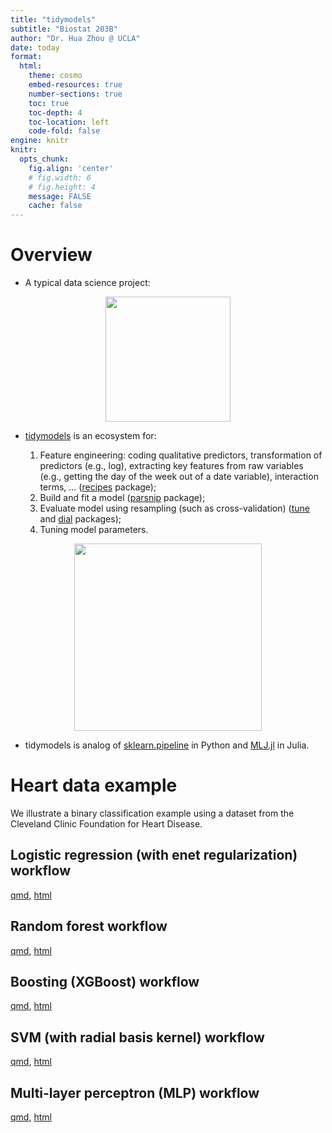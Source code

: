 ```yaml
---
title: "tidymodels"
subtitle: "Biostat 203B"
author: "Dr. Hua Zhou @ UCLA"
date: today
format:
  html:
    theme: cosmo
    embed-resources: true
    number-sections: true
    toc: true
    toc-depth: 4
    toc-location: left
    code-fold: false
engine: knitr
knitr:
  opts_chunk: 
    fig.align: 'center'
    # fig.width: 6
    # fig.height: 4
    message: FALSE
    cache: false
---
```


# Overview

- A typical data science project:

<p align="center">
<img src="./data-science.png" height="200">
</p>

- [tidymodels](https://www.tidymodels.org/) is an ecosystem for:

    1. Feature engineering: coding qualitative predictors, transformation of predictors (e.g., log), extracting key features from raw variables (e.g., getting the day of the week out of a date variable), interaction terms, ... ([recipes](https://recipes.tidymodels.org/reference/index.html) package);  
    2. Build and fit a model ([parsnip](https://parsnip.tidymodels.org/index.html) package);  
    3. Evaluate model using resampling (such as cross-validation) ([tune](https://tune.tidymodels.org/) and [dial](https://dials.tidymodels.org/) packages);  
    4. Tuning model parameters.

<p align="center">
<img src="https://rviews.rstudio.com/2020/04/21/the-case-for-tidymodels/tidymodels.png" height="300">
</p>

- tidymodels is analog of [sklearn.pipeline](https://scikit-learn.org/stable/modules/generated/sklearn.pipeline.Pipeline.html) in Python and [MLJ.jl](https://alan-turing-institute.github.io/MLJ.jl/dev/) in Julia.

# Heart data example

We illustrate a binary classification example using a dataset from the Cleveland Clinic Foundation for Heart Disease.

## Logistic regression (with enet regularization) workflow

[qmd](https://raw.githubusercontent.com/ucla-biostat-203b/2024winter/master/slides/18-tidymodels/workflow_logit_heart.qmd), [html](https://ucla-biostat-203b.github.io/2024winter/slides/18-tidymodels/workflow_logit_heart.html)

## Random forest workflow

[qmd](https://raw.githubusercontent.com/ucla-biostat-203b/2024winter/master/slides/18-tidymodels/workflow_rf_heart.qmd), [html](https://ucla-biostat-203b.github.io/2024winter/slides/18-tidymodels/workflow_rf_heart.html)

## Boosting (XGBoost) workflow

[qmd](https://raw.githubusercontent.com/ucla-biostat-203b/2024winter/master/slides/18-tidymodels/workflow_xgboost_heart.qmd), [html](https://ucla-biostat-203b.github.io/2024winter/slides/18-tidymodels/workflow_xgboost_heart.html)

## SVM (with radial basis kernel) workflow

[qmd](https://raw.githubusercontent.com/ucla-biostat-203b/2024winter/master/slides/18-tidymodels/workflow_svmrbf_heart.qmd), [html](https://ucla-biostat-203b.github.io/2024winter/slides/18-tidymodels/workflow_svmrbf_heart.html)

## Multi-layer perceptron (MLP) workflow

[qmd](https://raw.githubusercontent.com/ucla-biostat-203b/2024winter/master/slides/18-tidymodels/workflow_mlp_heart.qmd), [html](https://ucla-biostat-203b.github.io/2024winter/slides/18-tidymodels/workflow_mlp_heart.html)